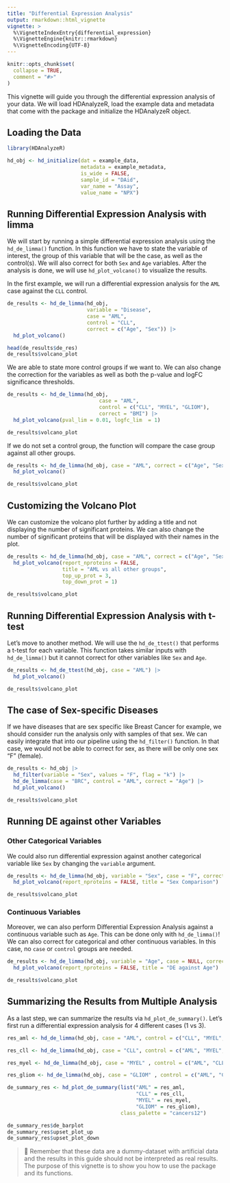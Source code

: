 ```yaml
---
title: "Differential Expression Analysis"
output: rmarkdown::html_vignette
vignette: >
  %\VignetteIndexEntry{differential_expression}
  %\VignetteEngine{knitr::rmarkdown}
  %\VignetteEncoding{UTF-8}
---
```


```r
knitr::opts_chunk$set(
  collapse = TRUE,
  comment = "#>"
)
```

This vignette will guide you through the differential expression analysis of your data. We will load HDAnalyzeR, load the example data and metadata that come with the package and initialize the HDAnalyzeR object.

## Loading the Data

```r
library(HDAnalyzeR)

hd_obj <- hd_initialize(dat = example_data, 
                        metadata = example_metadata, 
                        is_wide = FALSE, 
                        sample_id = "DAid",
                        var_name = "Assay",
                        value_name = "NPX")
```

## Running Differential Expression Analysis with limma

We will start by running a simple differential expression analysis using the `hd_de_limma()` function. In this function we have to state the variable of interest, the group of this variable that will be the case, as well as the control(s). We will also correct for both `Sex` and `Age` variables. After the analysis is done, we will use `hd_plot_volcano()` to visualize the results.

In the first example, we will run a differential expression analysis for the `AML` case against the `CLL` control.

```r
de_results <- hd_de_limma(hd_obj, 
                          variable = "Disease", 
                          case = "AML", 
                          control = "CLL", 
                          correct = c("Age", "Sex")) |> 
  hd_plot_volcano()

head(de_results$de_res)
de_results$volcano_plot
```

We are able to state more control groups if we want to. We can also change the correction for the variables as well as both the p-value and logFC significance thresholds. 

```r
de_results <- hd_de_limma(hd_obj, 
                              case = "AML", 
                              control = c("CLL", "MYEL", "GLIOM"), 
                              correct = "BMI") |> 
  hd_plot_volcano(pval_lim = 0.01, logfc_lim  = 1)

de_results$volcano_plot
```

If we do not set a control group, the function will compare the case group against all other groups. 

```r
de_results <- hd_de_limma(hd_obj, case = "AML", correct = c("Age", "Sex")) |> 
  hd_plot_volcano()

de_results$volcano_plot
```

## Customizing the Volcano Plot

We can customize the volcano plot further by adding a title and not displaying the number of significant proteins. We can also change the number of significant proteins that will be displayed with their names in the plot. 

```r
de_results <- hd_de_limma(hd_obj, case = "AML", correct = c("Age", "Sex")) |> 
  hd_plot_volcano(report_nproteins = FALSE, 
                  title = "AML vs all other groups",
                  top_up_prot = 3,
                  top_down_prot = 1)

de_results$volcano_plot
```

## Running Differential Expression Analysis with t-test

Let's move to another method. We will use the `hd_de_ttest()` that performs a t-test for each variable. This function takes similar inputs with `hd_de_limma()` but it cannot correct for other variables like `Sex` and `Age`.

```r
de_results <- hd_de_ttest(hd_obj, case = "AML") |> 
  hd_plot_volcano()

de_results$volcano_plot
```

## The case of Sex-specific Diseases

If we have diseases that are sex specific like Breast Cancer for example, we should consider run the analysis only with samples of that sex. We can easily integrate that into our pipeline using the `hd_filter()` function. In that case, we would not be able to correct for sex, as there will be only one sex "F" (female).

```r
de_results <- hd_obj |> 
  hd_filter(variable = "Sex", values = "F", flag = "k") |> 
  hd_de_limma(case = "BRC", control = "AML", correct = "Age") |> 
  hd_plot_volcano()

de_results$volcano_plot
```

## Running DE against other Variables

### Other Categorical Variables

We could also run differential expression against another categorical variable like `Sex` by changing the `variable` argument.

```r
de_results <- hd_de_limma(hd_obj, variable = "Sex", case = "F", correct = "Age") |> 
  hd_plot_volcano(report_nproteins = FALSE, title = "Sex Comparison")

de_results$volcano_plot
```

### Continuous Variables

Moreover, we can also perform Differential Expression Analysis against a continuous variable such as `Age`. This can be done only with `hd_de_limma()`! We can also correct for categorical and other continuous variables. In this case, no `case` or `control` groups are needed.

```r
de_results <- hd_de_limma(hd_obj, variable = "Age", case = NULL, correct = c("Sex", "BMI")) |> 
  hd_plot_volcano(report_nproteins = FALSE, title = "DE against Age")

de_results$volcano_plot
```

## Summarizing the Results from Multiple Analysis

As a last step, we can summarize the results via `hd_plot_de_summary()`. Let's first run a differential expression analysis for 4 different cases (1 vs 3).

```r
res_aml <- hd_de_limma(hd_obj, case = "AML", control = c("CLL", "MYEL", "GLIOM"))

res_cll <- hd_de_limma(hd_obj, case = "CLL", control = c("AML", "MYEL", "GLIOM"))

res_myel <- hd_de_limma(hd_obj, case = "MYEL" , control = c("AML", "CLL", "GLIOM"))

res_gliom <- hd_de_limma(hd_obj, case = "GLIOM" , control = c("AML", "CLL", "MYEL"))

de_summary_res <- hd_plot_de_summary(list("AML" = res_aml, 
                                          "CLL" = res_cll, 
                                          "MYEL" = res_myel, 
                                          "GLIOM" = res_gliom),
                                     class_palette = "cancers12")
```

```r
de_summary_res$de_barplot
de_summary_res$upset_plot_up
de_summary_res$upset_plot_down
```

> 📓 Remember that these data are a dummy-dataset with artificial data and the results in this guide should not be interpreted as real results. The purpose of this vignette is to show you how to use the package and its functions.
